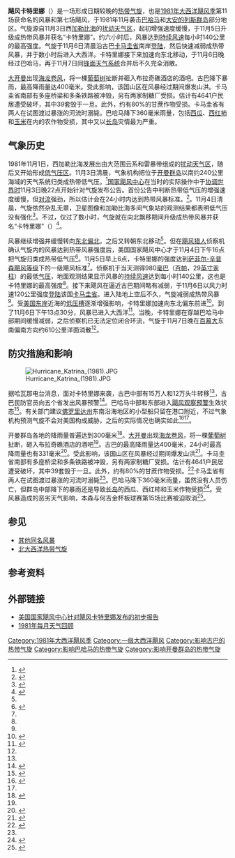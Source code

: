 {{noteTA
|G1=Weather
|G2=USState
|T=zh-hans:1981年飓风卡特里娜; zh-tw:1981年颶風卡崔娜; zh-hk:1981年颶風卡特里娜;
|1=zh-hans:卡特里娜; zh-tw:卡崔娜; zh-hk:卡特里娜;
|2=zh-hans:百慕大;zh-hk:百慕達;zh-tw:百慕達;
}}
{{About|1981年的飓风卡特里娜|其他名為卡特里娜的風暴|飓风卡特里娜}}
{{Infobox Hurricane
| Name=飓风卡特里娜<br />{{lang|en|Hurricane Katrina}}
| Image location=Katrina 81 sat.jpg| Image name=位于古巴以南的飓风卡特里娜
| Type=飓风
| Basin=Atl
| Year=1981
| Formed=1981年11月3日
| Dissipated=1981年11月8日
| 1-min winds=75
| Pressure=980
| Damages=
| Fatalities=直接造成两人死亡
| Areas=[[开曼群岛|开曼群岛]]、[[牙买加|牙买加]]、[[古巴|古巴]]、[[巴哈马|巴哈马]]、[[特克斯和凯科斯群岛|特克斯和凯科斯群岛]]
| Hurricane season=[[1981年大西洋飓风季|1981年大西洋飓风季]]
}}
'''飓风卡特里娜'''（{{lang-en|Hurricane Katrina}}）是一场形成日期较晚的[[热带气旋|热带气旋]]，也是[[1981年大西洋飓风季|1981年大西洋飓风季]]第11场获命名的风暴和第七场飓风，于1981年11月袭击[[巴哈马|巴哈马]]和[[大安的列斯群岛|大安的列斯群岛]]部分地区。气旋源自11月3日西[[加勒比海|加勒比海]]的[[热带扰动|扰动天气区]]，起初增强速度缓慢，于11月5日升级成热带风暴并获名“卡特里娜”。约六小时后，风暴达到[[最大持续风速|持续风速]]每小时140公里的最高强度。气旋于11月6日清晨沿古巴[[卡马圭省|卡马圭省]]南岸[[登陆_(气象学)|登陆]]，然后快速减弱成热带风暴，并于数小时后进入大西洋。卡特里娜接下来加速向东北移动，于11月6日晚经过巴哈马，再于11月7日同[[锋_(气象)|锋面天气系统]]合并后不久完全消散。

[[大开曼|大开曼]]出现[[海龙卷风|海龙卷风]]，将一棵[[海葡萄|葡萄树]]扯断并砸入布拉奇礁酒店的酒吧。古巴降下暴雨，最高降雨量达400毫米。受此影响，该国山区在风暴经过期间爆发山洪。卡马圭省南部有多座桥梁和多条铁路被冲毁，另有两家制糖厂受损。估计有4641户民居遭受破坏，其中39套毁于一旦。此外，约有80%的甘蔗作物受损。卡马圭省有两人在试图渡过暴涨的河流时溺毙。巴哈马降下360毫米雨量，包括[[西瓜|西瓜]]、[[西红柿|西红柿]]和[[玉米|玉米]]在内的农作物受损，其中又以[[长岛_(巴哈马)|长岛]]灾情最为严重。

== 气象历史 ==
{{storm path|Katrina 1981 track.png}}
1981年11月1日，西加勒比海发展出由大范围云系和雷暴带组成的[[热带扰动|扰动天气区]]，随后又开始形成[[低气压|低气压区]]。11月3日清晨，气象机构把位于[[开曼群岛|开曼群岛]]以南约240公里海域的天气系统归类成热带低气压。<ref name="MWR">{{cite report | author1 = Miles B. Lawrence | author2 = Joseph M. Pelissier | title = Atlantic Hurricane Season of 1981 | publisher = [[美国国家海洋和大气管理局|National Oceanic and Atmospheric Administration]]; Atlantic Oceanographic and Meteorological Laboratory | date = 1982-07 | work = [[国家飓风中心|National Hurricane Center]] | accessdate = 2016-10-25 | url = http://www.aoml.noaa.gov/general/lib/lib1/nhclib/mwreviews/1981.pdf | archiveurl = https://web.archive.org/web/20131126081006/http://www.aoml.noaa.gov/general/lib/lib1/nhclib/mwreviews/1981.pdf | format = [[便携式文档格式|PDF]] | page = 864 | deadurl = no | archivedate = 2013-11-26 }}</ref>[[国家飓风中心|国家飓风中心]]在当时的实际操作中于[[协调世界时|协调世界时]]11月3日晚22点开始针对气旋发布公告。首份公告中判断热带低气压的增强速度缓慢，但[[对流|对流]]强劲，所以估计会在24小时内达到热带风暴标准。<ref>{{cite report | author = Robert C. Sheets | title = Tropical Depression Discussion Depression Number 17 | date = 1981-11-03 | publisher = National Oceanic and Atmospheric Administration | work = National Hurricane Center | accessdate = 2016-10-25 | archivedate = 2016-03-04 | format = [[JPEG|JPG]] | archiveurl = https://web.archive.org/web/20160304051608/http://www.nhc.noaa.gov/archive/storm_wallets/cdmp/dvd0141-jpg/1981/atlantic/katrina/tropdisc/tcd11032100z.jpg | deadurl = no | url = http://www.nhc.noaa.gov/archive/storm_wallets/cdmp/dvd0141-jpg/1981/atlantic/katrina/tropdisc/tcd11032100z.jpg }}</ref>。11月4日清晨，气旋依然杂乱无章，卫星图像和加勒比海多间气象站的观测结果都表明低气压没有强化<ref>{{cite report | author = Robert C. Sheets | title = Tropical Depression Discussion Depression Number 17 | date = 1981-11-04 | archiveurl = https://web.archive.org/web/20160304081747/http://www.nhc.noaa.gov/archive/storm_wallets/cdmp/dvd0141-jpg/1981/atlantic/katrina/tropdisc/tcd11040300z.jpg | publisher = National Oceanic and Atmospheric Administration | work = National Hurricane Center | accessdate = 2016-10-25 | archivedate = 2016-03-04 | deadurl = no | format = JPG | url = http://www.nhc.noaa.gov/archive/storm_wallets/cdmp/dvd0141-jpg/1981/atlantic/katrina/tropdisc/tcd11040300z.jpg }}</ref>。不过，仅过了数小时，气旋就在向北飘移期间升级成热带风暴并获名“卡特里娜”（{{lang|en|Katrina}}）<ref name="TCR">{{cite report | author = Miles B. Lawrence | title = Hurricane Katrina Preliminary Report | date = 1981-11-30 | publisher = National Oceanic and Atmospheric Administration | work = National Hurricane Center | accessdate = 2016-10-25 | url = http://www.nhc.noaa.gov/archive/storm_wallets/cdmp/dvd0141-jpg/1981/atlantic/katrina/prenhc/prelim_katrina_1103-1107.01.jpg | archiveurl = https://web.archive.org/web/20160304055740/http://www.nhc.noaa.gov/archive/storm_wallets/cdmp/dvd0141-jpg/1981/atlantic/katrina/prenhc/prelim_katrina_1103-1107.01.jpg | archivedate = 2016-03-04 | deadurl = no | format = JPG }}</ref>。

风暴继续增强并缓慢转向[[罗盘方位|东北偏北]]，之后又转朝东北移动<ref name="TCR" />。但在[[飓风猎人|飓风猎人]]侦察机确认气旋内的风暴达到热带风暴强度后，美国国家飓风中心才于{{lang|en|[[协调世界时|UTC]]}}11月4日下午16点把气旋归类成热带低气压<ref>{{cite report | author = Robert C. Sheets | title = Tropical Cyclone Discussion Tropical Storm Katrina | date = 1981-11-04 | publisher = National Oceanic and Atmospheric Administration | work = National Hurricane Center | accessdate = 2016-10-25 | archivedate = 2016-03-04 | deadurl = no | format = JPG | archiveurl = https://web.archive.org/web/20160304214929/http://www.nhc.noaa.gov/archive/storm_wallets/cdmp/dvd0141-jpg/1981/atlantic/katrina/tropdisc/tcd11041500z.jpg | url = http://www.nhc.noaa.gov/archive/storm_wallets/cdmp/dvd0141-jpg/1981/atlantic/katrina/tropdisc/tcd11041500z.jpg }}</ref>。{{lang|en|UTC}}11月5日早上6点，卡特里娜的强度达到[[萨菲尔-辛普森飓风等级|萨菲尔-辛普森飓风等级]]下的一级飓风标准<ref name="TCR" />。侦察机于当天测得980[[巴|毫巴]]（[[帕斯卡|百帕]]，29[[英寸汞柱|英寸汞柱]]）的最低[[气压|气压]]，地面观测结果显示风暴的[[最大持续风速|持续风速]]达到每小时140公里，这也是卡特里娜的最高强度<ref name="MWR" />。接下来飓风在逼近古巴期间略有减弱，于11月6日以风力时速120公里强度[[登陆_(气象学)|登陆]]该国[[卡马圭省|卡马圭省]]。进入陆地上空后不久，气旋减弱成热带风暴<ref name="TCR" />。受[[美国东岸|美国东岸]]近海的[[低压槽|低压槽]]逐渐增强影响，卡特里娜加速向东北偏东前进<ref>{{cite report | author = Gilbert B. Clark | title = Tropical Cyclone Discussion Hurricane Katrina | date = 1981-11-06 | publisher = National Oceanic and Atmospheric Administration | work = National Hurricane Center | accessdate = 2016-10-25 | archivedate = 2016-03-04 | deadurl = no | format = JPG | archiveurl = https://web.archive.org/web/20160304084509/http://www.nhc.noaa.gov/archive/storm_wallets/cdmp/dvd0141-jpg/1981/atlantic/katrina/tropdisc/tcd11060900z.jpg | url = http://www.nhc.noaa.gov/archive/storm_wallets/cdmp/dvd0141-jpg/1981/atlantic/katrina/tropdisc/tcd11060900z.jpg }}</ref>。到了{{lang|en|UTC}}11月6日下午13点30分，风暴已进入大西洋<ref>{{cite report | author = Neil L. Frank | archiveurl = https://web.archive.org/web/20131216172329/http://www.nhc.noaa.gov/archive/storm_wallets/cdmp/dvd0141-jpg/1981/atlantic/katrina/tropdisc/tcd11061330z.jpg | title = Tropical Cyclone Discussion Hurricane Katrina | date = 1981-11-06 | publisher = National Oceanic and Atmospheric Administration | work = National Hurricane Center | accessdate = 2016-10-25 | deadurl = no | url = http://www.nhc.noaa.gov/archive/storm_wallets/cdmp/dvd0141-jpg/1981/atlantic/katrina/tropdisc/tcd11061330z.jpg | format = JPG | archivedate = 2013-12-16 }}</ref>。当晚，卡特里娜在穿越巴哈马中部期间缓慢减弱，之后侦察机已无法定位闭合环流，气旋于11月7日晚在[[百慕大|百慕大]]东南偏南方向约610公里洋面消散<ref name="TCR" />。

== 防灾措施和影响 ==
[[File:Hurricane_Katrina_(1981).JPG|thumb]]

据哈瓦那电台消息，面对卡特里娜来袭，古巴中部有15万人和12万头牛转移<ref name="AM" />，古巴民防官员向五个省发出风暴预警<ref>{{cite news | author = Staff Writer | title = Katrina Losing Punch | date = 1981-11-06 | newspaper = Indiana Gazette}}</ref>。巴哈马中部和东部进入[[热带气旋警告|飓风观察预警]]生效状态<ref name="NEWS1">{{cite news | author = Staff Writer | title = Hurricane Katrina near Cuban Coast | date = 1981-11-06 | newspaper = Daily Herald}}</ref>。有关部门建议[[佛罗里达州|佛罗里达州]]东南沿海地区的小型船只留在港口附近，不过气象机构预测气旋不会对美国构成威胁，之后的实际情况也确实如此<ref name="tdh">{{cite news | author = Staff Writer | title = Hurricane Hits Cuba, Weakly | date = 1981-11-06 | publisher = Tyrone Daily Herald}}</ref><ref name="TCR" />。

开曼群岛各地的降雨量普遍达到300毫米<ref name="AM">{{cite news | title = November 6, 1981, Friday, AM cycle | author = Staff Writer | date = 1981-11-06 | agency = [[美联社|Associated Press]]}}</ref>。[[大开曼|大开曼]]出现[[海龙卷风|海龙卷风]]，将一棵[[海葡萄|葡萄树]]扯断，砸入布拉奇礁酒店的酒吧<ref name="TCR" />。古巴的最高降雨量达400毫米，24小时最高降雨量也有331毫米<ref>{{cite web | url = http://www.hidro.cu/hidrologia1.htm | archiveurl = https://web.archive.org/web/20131105222344/http://www.hidro.cu/hidrologia1.htm | title = Principales Eventos Pluviales Sobre Cuba En El Periodo 1963 - 2006 | date = 2006 | work = CubAgua | publisher = Instituto Nacional de Recursos Hidráulicos | accessdate = 2013-11-05 | archivedate = 2013-11-05 | deadurl = yes }}</ref>。受此影响，该国山区在风暴经过期间爆发山洪<ref name="NEWS2">{{cite news | author = Staff Writer | title = Katrina losing her punch | newspaper = Syracuse Herald-Journal | date = 1981-11-06}}</ref>。卡马圭省南部有多座桥梁和多条铁路被冲毁，另有两家制糖厂受损。估计有4641户民居遭受破坏，其中39套毁于一旦。此外，约有80%的甘蔗作物受损。<ref>{{cite report | archiveurl = https://web.archive.org/web/20160304120018/http://www.nhc.noaa.gov/archive/storm_wallets/cdmp/dvd0141-jpg/1981/atlantic/katrina/postevent/report_havana1109.jpg | accessdate = 2016-10-25 | archivedate = 2016-03-04 | deadurl = no | url = http://www.nhc.noaa.gov/archive/storm_wallets/cdmp/dvd0141-jpg/1981/atlantic/katrina/postevent/report_havana1109.jpg | title = Hurricane Katrina Passes Over Cuba | author = Tipton | date = 1981-11-16 | work = National Hurricane Center | publisher = National Oceanic and Atmospheric Administration | location = Washington, D.C. | format = JPG }}</ref>卡马圭省有两人在试图渡过暴涨的河流时溺毙<ref name="AM" />。巴哈马降下360毫米雨量，虽然没有人员伤亡，但群岛中部降下的暴雨还是导致[[长岛_(巴哈马)|长岛]]的西瓜、西红柿和玉米作物受损<ref name="NEWS3">{{cite news | author = Staff Writer | title = Katrina fizzles out after destructive run | newspaper = Syracuse Herald-Journal | date = 1981-11-10}}</ref>。受风暴造成的恶劣天气影响，本森与何吉金杯板球赛第15场比赛被迫取消<ref name="News4">{{cite news | author = Staff Writer | title = Why did the promoters wait until Saturday to inform the public? | newspaper = The Daily Gleaner | date = 1981-11-10}}</ref>。

== 参见 ==
{{Portal|热带气旋}}
*[[颶風卡特里娜|其他同名风暴]]
*[[北大西洋热带气旋|北大西洋热带气旋]]

== 参考资料 ==
{{Reflist|30em}}

== 外部链接 ==
*[http://www.nhc.noaa.gov/archive/storm_wallets/atlantic/atl1981-prelim/katrina/ 美国国家飓风中心针对飓风卡特里娜发布的初步报告]{{Wayback|url=http://www.nhc.noaa.gov/archive/storm_wallets/atlantic/atl1981-prelim/katrina/ |date=20201213122551 }}
*[http://www.aoml.noaa.gov/general/lib/lib1/nhclib/mwreviews/1981.pdf 1981年每月天气回顾]{{Wayback|url=http://www.aoml.noaa.gov/general/lib/lib1/nhclib/mwreviews/1981.pdf |date=20131126081006 }}

{{1981年大西洋飓风季}}

{{DEFAULTSORT:Katrina (1981)}}
[[Category:1981年大西洋飓风季|Category:1981年大西洋飓风季]]
[[Category:一级大西洋飓风|Category:一级大西洋飓风]]
[[Category:影响古巴的热带气旋|Category:影响古巴的热带气旋]]
[[Category:影响巴哈马的热带气旋|Category:影响巴哈马的热带气旋]]
[[Category:影响开曼群岛的热带气旋|Category:影响开曼群岛的热带气旋]]
{{Good article}}